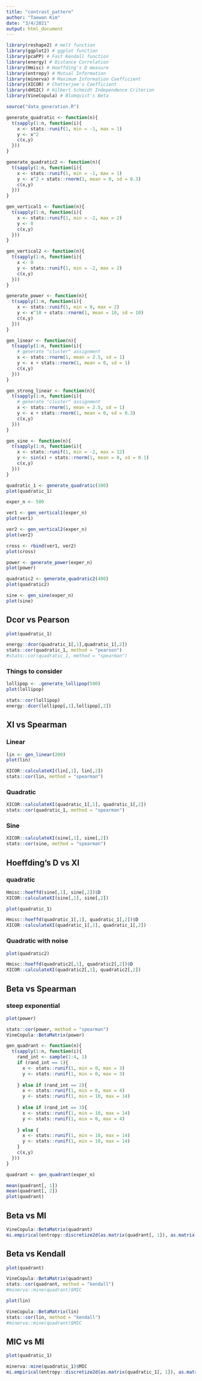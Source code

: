 ```yaml
---
title: "contrast_pattern"
author: "Taewan Kim"
date: "3/4/2021"
output: html_document
---
```


```r
library(reshape2) # melt function
library(ggplot2) # ggplot function
library(pcaPP) # Fast Kendall function
library(energy) # Distance Correlation
library(Hmisc) # Hoeffding's D measure
library(entropy) # Mutual Information
library(minerva) # Maximum Information Coefficient
library(XICOR) # Chatterjee's Coefficient
library(dHSIC) # Hilbert Schmidt Independence Criterion
library(VineCopula) # Blomqvist's Beta

source("data_generation.R")
```

```r
generate_quadratic <- function(n){
  t(sapply(1:n, function(i){
    x <- stats::runif(1, min = -1, max = 1)
    y <- x^2
    c(x,y)
  }))
}

generate_quadratic2 <- function(n){
  t(sapply(1:n, function(i){
    x <- stats::runif(1, min = -1, max = 1)
    y <- x^2 + stats::rnorm(1, mean = 0, sd = 0.3)
    c(x,y)
  }))
}

gen_vertical1 <- function(n){
  t(sapply(1:n, function(i){
    x <- stats::runif(1, min = -2, max = 2)
    y <- 0 
    c(x,y)
  }))
}

gen_vertical2 <- function(n){
  t(sapply(1:n, function(i){
    x <- 0
    y <- stats::runif(1, min = -2, max = 2)
    c(x,y)
  }))
}

generate_power <- function(n){
  t(sapply(1:n, function(i){
    x <- stats::runif(1, min = 0, max = 2)
    y <- x^10 + stats::rnorm(1, mean = 10, sd = 10)
    c(x,y)
  }))
}

gen_linear <- function(n){
  t(sapply(1:n, function(i){
    # generate "cluster" assignment
    x <- stats::rnorm(1, mean = 2.5, sd = 1)
    y <- x + stats::rnorm(1, mean = 0, sd = 1)
    c(x,y)
  }))
}

gen_strong_linear <- function(n){
  t(sapply(1:n, function(i){
    # generate "cluster" assignment
    x <- stats::rnorm(1, mean = 2.5, sd = 1)
    y <- x + stats::rnorm(1, mean = 0, sd = 0.3)
    c(x,y)
  }))
}

gen_sine <- function(n){
  t(sapply(1:n, function(i){
    x <- stats::runif(1, min = -2, max = 12)
    y <- sin(x) + stats::rnorm(1, mean = 0, sd = 0.1)
    c(x,y)
  }))
}
```

```r
quadratic_1 <- generate_quadratic(100)
plot(quadratic_1)
```

```r
exper_n <- 500

ver1 <- gen_vertical1(exper_n)
plot(ver1)

ver2 <- gen_vertical2(exper_n)
plot(ver2)

cross <- rbind(ver1, ver2)
plot(cross)
```

```r
power <- generate_power(exper_n)
plot(power)
```

```r
quadratic2 <- generate_quadratic2(400)
plot(quadratic2)
```

```r
sine <- gen_sine(exper_n)
plot(sine)
```

## Dcor vs Pearson

```r
plot(quadratic_1)
```

```r
energy::dcor(quadratic_1[,1],quadratic_1[,2])
stats::cor(quadratic_1, method = "pearson")
#stats::cor(quadratic_1, method = "spearman")

```

### Things to consider

```r
lollipop <- .generate_lollipop(500)
plot(lollipop)
```

```r
stats::cor(lollipop)
energy::dcor(lollipop[,1],lollipop[,2])
```

## XI vs Spearman

### Linear
```r
lin <- gen_linear(200)
plot(lin)
```

```r
XICOR::calculateXI(lin[,1], lin[,2])
stats::cor(lin, method = "spearman")
```

### Quadratic

```r
XICOR::calculateXI(quadratic_1[,1], quadratic_1[,2])
stats::cor(quadratic_1, method = "spearman")
```

### Sine

```r
XICOR::calculateXI(sine[,1], sine[,2])
stats::cor(sine, method = "spearman")
```

## Hoeffding's D vs XI

### quadratic

```r
Hmisc::hoeffd(sine[,1], sine[,2])$D
XICOR::calculateXI(sine[,1], sine[,2])
```

```r
plot(quadratic_1)
```

```r
Hmisc::hoeffd(quadratic_1[,1], quadratic_1[,2])$D
XICOR::calculateXI(quadratic_1[,1], quadratic_1[,2])
```

### Quadratic with noise

```r
plot(quadratic2)
```

```r
Hmisc::hoeffd(quadratic2[,1], quadratic2[,2])$D
XICOR::calculateXI(quadratic2[,1], quadratic2[,2])
```

## Beta vs Spearman

### steep exponential 

```r
plot(power)
```

```r
stats::cor(power, method = "spearman")
VineCopula::BetaMatrix(power)
```

```r
gen_quadrant <- function(n){
  t(sapply(1:n, function(i){
    rand_int <- sample(1:4, 1)
    if (rand_int == 1){
      x <- stats::runif(1, min = 0, max = 3)
      y <- stats::runif(1, min = 0, max = 3)
      
    } else if (rand_int == 2){
      x <- stats::runif(1, min = 0, max = 4)
      y <- stats::runif(1, min = 10, max = 14)
      
    } else if (rand_int == 3){
      x <- stats::runif(1, min = 10, max = 14)
      y <- stats::runif(1, min = 0, max = 4)
      
    } else {
      x <- stats::runif(1, min = 10, max = 14)
      y <- stats::runif(1, min = 10, max = 14)
    }
    c(x,y)
  }))
}

quadrant <- gen_quadrant(exper_n)

mean(quadrant[, 1])
mean(quadrant[, 2])
plot(quadrant)
```

## Beta vs MI

```r
VineCopula::BetaMatrix(quadrant)
mi.empirical(entropy::discretize2d(as.matrix(quadrant[, 1]), as.matrix(quadrant[, 2]), numBins1 = 20, numBins2 = 20))
```


## Beta vs Kendall 

```r
plot(quadrant)
```

```r
VineCopula::BetaMatrix(quadrant)
stats::cor(quadrant, method = "kendall")
#minerva::mine(quadrant)$MIC
```


```r
plot(lin)
```

```r
VineCopula::BetaMatrix(lin)
stats::cor(lin, method = "kendall")
#minerva::mine(quadrant)$MIC
```

## MIC vs MI

```r
plot(quadratic_1)
```

```r
minerva::mine(quadratic_1)$MIC
mi.empirical(entropy::discretize2d(as.matrix(quadratic_1[, 1]), as.matrix(quadratic_1[, 2]), numBins1 = 10, numBins2 = 10))
```